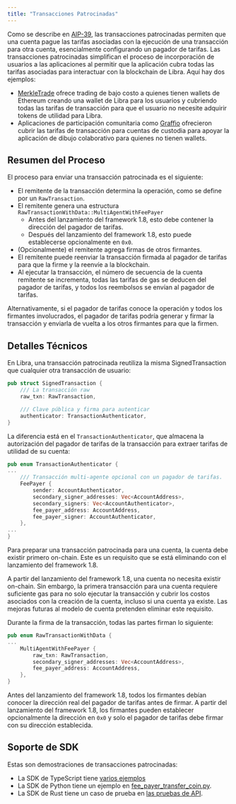 ```yaml
---
title: "Transacciones Patrocinadas"
---
```


Como se describe en [AIP-39](https://github.com/aptos-foundation/AIPs/blob/main/aips/aip-39.md), las transacciones patrocinadas permiten que una cuenta pague las tarifas asociadas con la ejecución de una transacción para otra cuenta, esencialmente configurando un pagador de tarifas. Las transacciones patrocinadas simplifican el proceso de incorporación de usuarios a las aplicaciones al permitir que la aplicación cubra todas las tarifas asociadas para interactuar con la blockchain de Libra. Aquí hay dos ejemplos:

- [MerkleTrade](https://merkle.trade/) ofrece trading de bajo costo a quienes tienen wallets de Ethereum creando una wallet de Libra para los usuarios y cubriendo todas las tarifas de transacción para que el usuario no necesite adquirir tokens de utilidad para Libra.
- Aplicaciones de participación comunitaria como [Graffio](https://medium.com/aptoslabs/graffio-web3s-overnight-sensation-81a6cf18b626) ofrecieron cubrir las tarifas de transacción para cuentas de custodia para apoyar la aplicación de dibujo colaborativo para quienes no tienen wallets.

## Resumen del Proceso

El proceso para enviar una transacción patrocinada es el siguiente:

- El remitente de la transacción determina la operación, como se define por un `RawTransaction`.
- El remitente genera una estructura `RawTransactionWithData::MultiAgentWithFeePayer`
  - Antes del lanzamiento del framework 1.8, esto debe contener la dirección del pagador de tarifas.
  - Después del lanzamiento del framework 1.8, esto puede establecerse opcionalmente en `0x0`.
- (Opcionalmente) el remitente agrega firmas de otros firmantes.
- El remitente puede reenviar la transacción firmada al pagador de tarifas para que la firme y la reenvíe a la blockchain.
- Al ejecutar la transacción, el número de secuencia de la cuenta remitente se incrementa, todas las tarifas de gas se deducen del pagador de tarifas, y todos los reembolsos se envían al pagador de tarifas.

Alternativamente, si el pagador de tarifas conoce la operación y todos los firmantes involucrados, el pagador de tarifas podría generar y firmar la transacción y enviarla de vuelta a los otros firmantes para que la firmen.

## Detalles Técnicos

En Libra, una transacción patrocinada reutiliza la misma SignedTransaction que cualquier otra transacción de usuario:

```rust
pub struct SignedTransaction {
    /// La transacción raw
    raw_txn: RawTransaction,

    /// Clave pública y firma para autenticar
    authenticator: TransactionAuthenticator,
}
```

La diferencia está en el `TransactionAuthenticator`, que almacena la autorización del pagador de tarifas de la transacción para extraer tarifas de utilidad de su cuenta:

```rust
pub enum TransactionAuthenticator {
...
    /// Transacción multi-agente opcional con un pagador de tarifas.
    FeePayer {
        sender: AccountAuthenticator,
        secondary_signer_addresses: Vec<AccountAddress>,
        secondary_signers: Vec<AccountAuthenticator>,
        fee_payer_address: AccountAddress,
        fee_payer_signer: AccountAuthenticator,
    },
...
}
```

Para preparar una transacción patrocinada para una cuenta, la cuenta debe existir primero on-chain. Este es un requisito que se está eliminando con el lanzamiento del framework 1.8.

A partir del lanzamiento del framework 1.8, una cuenta no necesita existir on-chain. Sin embargo, la primera transacción para una cuenta requiere suficiente gas para no solo ejecutar la transacción y cubrir los costos asociados con la creación de la cuenta, incluso si una cuenta ya existe. Las mejoras futuras al modelo de cuenta pretenden eliminar este requisito.

Durante la firma de la transacción, todas las partes firman lo siguiente:

```rust
pub enum RawTransactionWithData {
...
    MultiAgentWithFeePayer {
        raw_txn: RawTransaction,
        secondary_signer_addresses: Vec<AccountAddress>,
        fee_payer_address: AccountAddress,
    },
}
```

Antes del lanzamiento del framework 1.8, todos los firmantes debían conocer la dirección real del pagador de tarifas antes de firmar. A partir del lanzamiento del framework 1.8, los firmantes pueden establecer opcionalmente la dirección en `0x0` y solo el pagador de tarifas debe firmar con su dirección establecida.

## Soporte de SDK

Estas son demostraciones de transacciones patrocinadas:

- La SDK de TypeScript tiene [varios ejemplos](https://github.com/libra2org/aptos-ts-sdk/tree/main/examples/typescript-esm/sponsored_transactions)
- La SDK de Python tiene un ejemplo en [fee\_payer\_transfer\_coin.py](https://github.com/libra2org/aptos-python-sdk/blob/main/examples/fee_payer_transfer_coin.py).
- La SDK de Rust tiene un caso de prueba en [las pruebas de API](https://github.com/libra2org/libra2-core/blob/0a62e54e13bc5da604ceaf39efed5c012a292078/api/src/tests/transactions_test.rs#L255).
